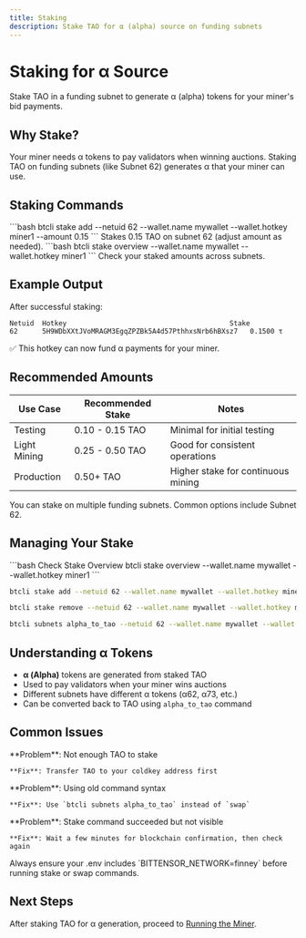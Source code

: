```yaml
---
title: Staking
description: Stake TAO for α (alpha) source on funding subnets
---
```


# Staking for α Source

Stake TAO in a funding subnet to generate α (alpha) tokens for your miner's bid payments.

## Why Stake?

Your miner needs α tokens to pay validators when winning auctions. Staking TAO on funding subnets (like Subnet 62) generates α that your miner can use.

## Staking Commands

<Steps>
  <Step title="Add Stake to Funding Subnet">
    ```bash
    btcli stake add --netuid 62 --wallet.name mywallet --wallet.hotkey miner1 --amount 0.15
    ```
    Stakes 0.15 TAO on subnet 62 (adjust amount as needed).
  </Step>

  <Step title="Verify Stake">
    ```bash
    btcli stake overview --wallet.name mywallet --wallet.hotkey miner1
    ```
    Check your staked amounts across subnets.
  </Step>
</Steps>

## Example Output

After successful staking:

```
Netuid  Hotkey                                        Stake
62      5H9WDbXXtJVoMRAGM3EgqZPZBk5A4d57PthhxsNrb6hBXsz7   0.1500 τ
```

<Check>
✅ This hotkey can now fund α payments for your miner.
</Check>

## Recommended Amounts

| Use Case | Recommended Stake | Notes |
|----------|-------------------|-------|
| Testing | 0.10 - 0.15 TAO | Minimal for initial testing |
| Light Mining | 0.25 - 0.50 TAO | Good for consistent operations |
| Production | 0.50+ TAO | Higher stake for continuous mining |

<Info>
You can stake on multiple funding subnets. Common options include Subnet 62.
</Info>

## Managing Your Stake

<CodeGroup>
```bash Check Stake Overview
btcli stake overview --wallet.name mywallet --wallet.hotkey miner1
```

```bash Add More Stake
btcli stake add --netuid 62 --wallet.name mywallet --wallet.hotkey miner1 --amount 0.10
```

```bash Remove Stake
btcli stake remove --netuid 62 --wallet.name mywallet --wallet.hotkey miner1 --amount 0.05
```

```bash Convert α to TAO
btcli subnets alpha_to_tao --netuid 62 --wallet.name mywallet --wallet.hotkey miner1 --amount X
```
</CodeGroup>

## Understanding α Tokens

- **α (Alpha)** tokens are generated from staked TAO
- Used to pay validators when your miner wins auctions
- Different subnets have different α tokens (α62, α73, etc.)
- Can be converted back to TAO using `alpha_to_tao` command

## Common Issues

<AccordionGroup>
  <Accordion title="Insufficient TAO balance">
    **Problem**: Not enough TAO to stake

    **Fix**: Transfer TAO to your coldkey address first
  </Accordion>

  <Accordion title="No such command 'swap'">
    **Problem**: Using old command syntax

    **Fix**: Use `btcli subnets alpha_to_tao` instead of `swap`
  </Accordion>

  <Accordion title="Stake not showing">
    **Problem**: Stake command succeeded but not visible

    **Fix**: Wait a few minutes for blockchain confirmation, then check again
  </Accordion>
</AccordionGroup>

<Warning>
Always ensure your .env includes `BITTENSOR_NETWORK=finney` before running stake or swap commands.
</Warning>

## Next Steps

After staking TAO for α generation, proceed to [Running the Miner](/setup/running-miner).
